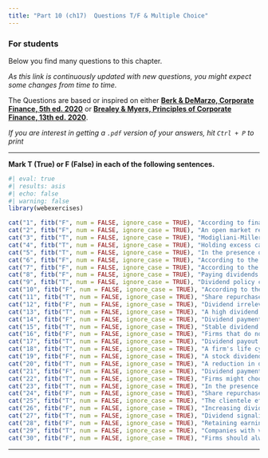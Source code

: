 ```yaml
---
title: "Part 10 (ch17)  Questions T/F & Multiple Choice"
---
```


::: {.callout-warning}
### For students

Below you find many questions to this chapter. 

*As this link is continuously updated with new questions, you might expect some changes from time to time.*

The Questions are based or inspired on either [**Berk & DeMarzo, Corporate Finance, 5th ed. 2020**](https://www.amazon.com.br/Corporate-Finance-Global-Jonathan-Berk/dp/1292304154) or 
[**Brealey & Myers, Principles of Corporate Finance, 13th ed. 2020**](https://www.amazon.com.br/Principles-Corporate-Finance-Richard-Brealey/dp/1260565556/ref=sr_1_3?refinements=p_27%3ABrealey+Myers&s=books&sr=1-3).

*If you are interest in getting a `.pdf` version of your answers, hit `Ctrl + P` to print*

:::
___


**Mark T (True) or F (False) in each of the following sentences.**

::: {.webex-check .webex-box}

```r
#| eval: true
#| results: asis
#| echo: false
#| warning: false
library(webexercises)

cat("1", fitb("F", num = FALSE, ignore_case = TRUE), "According to financial theory, retaining earnings and not paying dividends is always the most value-maximizing approach for a company.", "\n\n")
cat("2", fitb("F", num = FALSE, ignore_case = TRUE), "An open market repurchase allows a company to buy back its own shares directly from shareholders at a specific price.", "\n\n")
cat("3", fitb("T", num = FALSE, ignore_case = TRUE), "Modigliani-Miller theorem suggests that dividend policy is irrelevant in a world of perfect capital markets, as it doesn't affect the overall value of the firm.", "\n\n")
cat("4", fitb("T", num = FALSE, ignore_case = TRUE), "Holding excess cash in a firm can lead to inefficiencies and agency costs, which may be reduced by paying out dividends or engaging in share repurchases.", "\n\n")
cat("5", fitb("T", num = FALSE, ignore_case = TRUE), "In the presence of asymmetric information between managers and shareholders, payout decisions may serve as signals of the firm's future prospects. Managers with better information may strategically set a firm's payout to communicate their private knowledge to the market.", "\n\n")
cat("6", fitb("F", num = FALSE, ignore_case = TRUE), "According to the dividend signaling hypothesis, when a company increases its dividend payments, it generally signals that it expects lower future earnings.", "\n\n")
cat("7", fitb("F", num = FALSE, ignore_case = TRUE), "According to the Modigliani-Miller theorem, in the absence of taxes, dividend policy has a significant impact on a firm's overall value.", "\n\n")
cat("8", fitb("F", num = FALSE, ignore_case = TRUE), "Paying dividends reduces a firm's retained earnings, but it does not affect its cash reserves.", "\n\n")
cat("9", fitb("T", num = FALSE, ignore_case = TRUE), "Dividend policy can signal management's confidence in the firm's future earnings to the market.", "\n\n")
cat("10", fitb("F", num = FALSE, ignore_case = TRUE), "According to the bird-in-the-hand theory, investors are indifferent between dividends and capital gains.", "\n\n")
cat("11", fitb("T", num = FALSE, ignore_case = TRUE), "Share repurchases can increase earnings per share (EPS) by reducing the number of shares outstanding.", "\n\n")
cat("12", fitb("F", num = FALSE, ignore_case = TRUE), "Dividend irrelevance theory states that the choice between paying dividends and retaining earnings affects a firm's stock price in a perfect market.", "\n\n")
cat("13", fitb("T", num = FALSE, ignore_case = TRUE), "A high dividend payout ratio can limit a firm's ability to reinvest in growth opportunities.", "\n\n")
cat("14", fitb("F", num = FALSE, ignore_case = TRUE), "Dividend payments are tax-deductible expenses for a firm.", "\n\n")
cat("15", fitb("T", num = FALSE, ignore_case = TRUE), "Stable dividend policies can attract investors seeking predictable income streams.", "\n\n")
cat("16", fitb("F", num = FALSE, ignore_case = TRUE), "Firms that do not pay dividends are always undervalued by the market.", "\n\n")
cat("17", fitb("T", num = FALSE, ignore_case = TRUE), "Dividend payout decisions can be influenced by the firm's target capital structure.", "\n\n")
cat("18", fitb("T", num = FALSE, ignore_case = TRUE), "A firm's life cycle stage can influence its dividend policy, with mature firms more likely to pay dividends than growth firms.", "\n\n")
cat("19", fitb("F", num = FALSE, ignore_case = TRUE), "A stock dividend increases the total value of a shareholder's investment.", "\n\n")
cat("20", fitb("T", num = FALSE, ignore_case = TRUE), "A reduction in dividend payments can signal financial distress to the market.", "\n\n")
cat("21", fitb("F", num = FALSE, ignore_case = TRUE), "Dividend payments have no impact on a firm's liquidity.", "\n\n")
cat("22", fitb("T", num = FALSE, ignore_case = TRUE), "Firms might choose to pay special dividends during periods of exceptionally high earnings or excess cash reserves.", "\n\n")
cat("23", fitb("T", num = FALSE, ignore_case = TRUE), "In the presence of agency costs, high dividend payouts can reduce the free cash flow available for managers to waste.", "\n\n")
cat("24", fitb("F", num = FALSE, ignore_case = TRUE), "Share repurchases and dividends are taxed the same way under all tax regimes.", "\n\n")
cat("25", fitb("T", num = FALSE, ignore_case = TRUE), "The clientele effect suggests that different groups of investors prefer different dividend policies.", "\n\n")
cat("26", fitb("F", num = FALSE, ignore_case = TRUE), "Increasing dividends always leads to a higher stock price.", "\n\n")
cat("27", fitb("T", num = FALSE, ignore_case = TRUE), "Dividend signaling hypothesis suggests that changes in dividend payments convey information about a firm's future prospects.", "\n\n")
cat("28", fitb("F", num = FALSE, ignore_case = TRUE), "Retaining earnings instead of paying dividends is always the best approach for maximizing firm value.", "\n\n")
cat("29", fitb("T", num = FALSE, ignore_case = TRUE), "Companies with volatile earnings may prefer to pay lower dividends to maintain flexibility.", "\n\n")
cat("30", fitb("F", num = FALSE, ignore_case = TRUE), "Firms should always distribute all their earnings as dividends.", "\n\n")
```

:::

                


                
                


___

<script src="https://giscus.app/client.js"
        data-repo="henriquecastror/EF_permanent"
        data-repo-id="R_kgDOLMIejg"
        data-category="General"
        data-category-id="DIC_kwDOLMIejs4Cc1yS"
        data-mapping="number"
        data-term="16"
        data-reactions-enabled="1"
        data-emit-metadata="0"
        data-input-position="bottom"
        data-theme="light"
        data-lang="en"
        crossorigin="anonymous"
        async>
</script>

